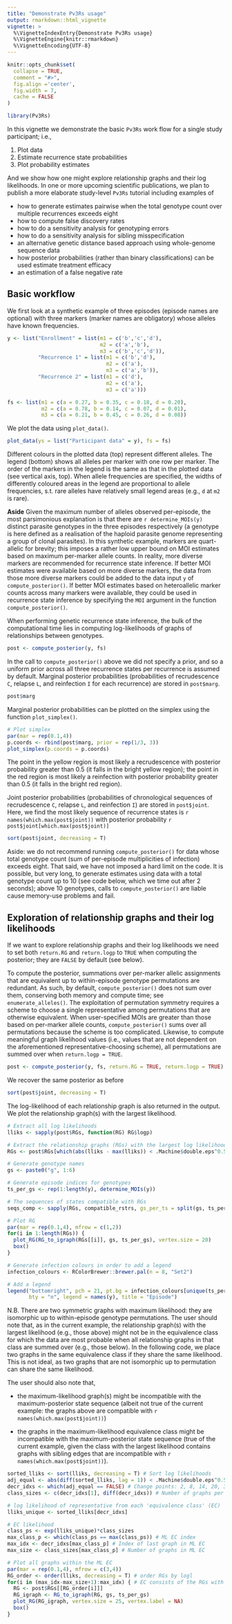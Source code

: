 ```yaml
---
title: "Demonstrate Pv3Rs usage"
output: rmarkdown::html_vignette
vignette: >
  %\VignetteIndexEntry{Demonstrate Pv3Rs usage}
  %\VignetteEngine{knitr::rmarkdown}
  %\VignetteEncoding{UTF-8}
---
```


```r
knitr::opts_chunk$set(
  collapse = TRUE,
  comment = "#>",
  fig.align ='center', 
  fig.width = 7, 
  cache = FALSE
)
```

```r
library(Pv3Rs)
```

In this vignette we demonstrate the basic `Pv3Rs` work flow for a single study
participant; i.e.,

1) Plot data
2) Estimate recurrence state probabilities 
3) Plot probability estimates

And we show how one might explore relationship graphs and their log likelihoods.
In one or more upcoming scientific publications, we plan to publish a more
elaborate study-level `Pv3Rs` tutorial including examples of

- how to generate estimates pairwise when the total genotype count over multiple recurrences exceeds eight
- how to compute false discovery rates 
- how to do a sensitivity analysis for genotyping errors
- how to do a sensitivity analysis for sibling misspecification
- an alternative genetic distance based approach using whole-genome sequence data
- how posterior probabilities (rather than binary classifications) can be used estimate treatment efficacy
- an estimation of a false negative rate

## Basic workflow

We first look at a synthetic example of three episodes (episode names are optional) with
three markers (marker names are obligatory) whose alleles have known frequencies.

```r
y <- list("Enrollment" = list(m1 = c('b','c','d'), 
                              m2 = c('a','b'),
                              m3 = c('b','c','d')),
          "Recurrence 1" = list(m1 = c('b','d'), 
                                m2 = c('a'), 
                                m3 = c('a','b')),
          "Recurrence 2" = list(m1 = c('d'), 
                                m2 = c('a'), 
                                m3 = c('a')))

fs <- list(m1 = c(a = 0.27, b = 0.35, c = 0.18, d = 0.20),
           m2 = c(a = 0.78, b = 0.14, c = 0.07, d = 0.01),
           m3 = c(a = 0.21, b = 0.45, c = 0.26, d = 0.08))
```

We plot the data using `plot_data()`. 

```r
plot_data(ys = list("Participant data" = y), fs = fs)
```

Different colours in the plotted data (top) represent different alleles. The
legend (bottom) shows all alleles per marker with one row per marker. The
order of the markers in the legend is the same as that in the plotted data (see
vertical axis, top). When allele frequencies are specified, the widths of
differently coloured areas in the legend are proportional to allele frequencies,
s.t. rare alleles have relatively small legend areas (e.g., `d` at `m2` is rare).

**Aside** Given the maximum number of alleles observed per-episode, the most parsimonious
explanation is that there are `r determine_MOIs(y)` distinct parasite genotypes
in the three episodes respectively (a genotype is here defined as a realisation
of the haploid parasite genome representing a group of clonal parasites). In
this synthetic example, markers are quart-allelic for brevity; this imposes a
rather low upper bound on MOI estimates based on maximum per-marker allele
counts. In reality, more diverse markers are recommended for recurrence state
inference. If better MOI estimates were available based on more diverse markers,
the data from those more diverse markers could be added to the data input `y` of
`compute_posterior()`. If better MOI estimates based on heteroallelic marker
counts across many markers were available, they could be used in recurrence state
inference by specifying the `MOI` argument in the function
`compute_posterior()`.

When performing genetic recurrence state inference, the bulk of the computational
time lies in computing log-likelihoods of graphs of relationships between
genotypes.

```r
post <- compute_posterior(y, fs)
```

In the call to `compute_posterior()` above we did not specify a prior, and so a
uniform prior across all three recurrence states per recurrence is assumed by
default. Marginal posterior probabilities (probabilities of recrudescence `C`,
relapse `L`, and reinfection `I` for each recurrence) are stored in `post$marg`.

```r
post$marg
```

Marginal posterior probabilities can be plotted on the simplex using the
function `plot_simplex()`.

```r
# Plot simplex
par(mar = rep(0.1,4))
p.coords <- rbind(post$marg, prior = rep(1/3, 3))
plot_simplex(p.coords = p.coords)
```

The point in the yellow region is most likely a recrudescence with posterior
probability greater than 0.5 (it falls in the bright yellow region); the point
in the red region is most likely a reinfection with posterior probability
greater than 0.5 (it falls in the bright red region).

Joint posterior probabilities (probabilities of chronological sequences of
recrudescence `C`, relapse `L`, and reinfection `I`) are stored in `post$joint`.
Here, we find the most likely sequence of recurrence states is 
`r names(which.max(post$joint))` with posterior probability 
`r post$joint[which.max(post$joint)]`

```r
sort(post$joint, decreasing = T)
```

Aside: we do not recommend running `compute_posterior()` for data whose total
genotype count (sum of per-episode multiplicities of infection) exceeds eight.
That said, we have not imposed a hard limit on the code. It is possible, but
very long, to generate estimates using data with a total genotype count up to 10
(see code below, which we time out after 2 seconds); above 10 genotypes, calls to
`compute_posterior()` are liable cause memory-use problems and fail.

## Exploration of relationship graphs and their log likelihoods

If we want to explore relationship graphs and their log likelihoods we need to
set both `return.RG` and `return.logp` to `TRUE` when computing the posterior;
they are `FALSE` by default (see below).

To compute the posterior, summations over per-marker allelic assignments that
are equivalent up to within-episode genotype permutations are redundant. As
such, by default, `compute_posterior()` does not sum over them, conserving both
memory and compute time; see `enumerate_alleles()`. The exploitation of
permutation symmetry requires a scheme to choose a single representative among
permutations that are otherwise equivalent. When user-specified MOIs are greater
than those based on per-marker allele counts, `compute_posterior()` sums over
all permutations because the scheme is too complicated. Likewise, to compute
meaningful graph likelihood values (i.e., values that are not dependent on the
aforementioned representative-choosing scheme), all permutations are summed over
when `return.logp = TRUE`.
 

```r
post <- compute_posterior(y, fs, return.RG = TRUE, return.logp = TRUE)
```

We recover the same posterior as before

```r
sort(post$joint, decreasing = T)
```

The log-likelihood of each relationship graph is also returned in the output.
We plot the relationship graph(s) with the largest likelihood. 

```r
# Extract all log likelihoods
lliks <- sapply(post$RGs, function(RG) RG$logp)

# Extract the relationship graphs (RGs) with the largest log likelihood
RGs <- post$RGs[which(abs(lliks - max(lliks)) < .Machine$double.eps^0.5)]

# Generate genotype names 
gs <- paste0("g", 1:6) 

# Generate episode indices for genotypes
ts_per_gs <- rep(1:length(y), determine_MOIs(y)) 

# The sequences of states compatible with RGs
seqs_comp <- sapply(RGs, compatible_rstrs, gs_per_ts = split(gs, ts_per_gs))

# Plot RG
par(mar = rep(0.1,4), mfrow = c(1,2))
for(i in 1:length(RGs)) {
  plot_RG(RG_to_igraph(RGs[[i]], gs, ts_per_gs), vertex.size = 20)
  box()
}

# Generate infection colours in order to add a legend
infection_colours <- RColorBrewer::brewer.pal(n = 8, "Set2") 

# Add a legend
legend("bottomright", pch = 21, pt.bg = infection_colours[unique(ts_per_gs)], 
       bty = "n", legend = names(y), title = "Episode")
```

N.B. There are two symmetric graphs with maximum likelihood: they are isomorphic
up to within-episode genotype permutations. The user should note that, as in the
current example, the relationship graph(s) with the largest likelihood (e.g.,
those above) might not be in the equivalence class for which the data are most
probable when all relationship graphs in that class are summed over (e.g., those
below). In the following code, we place two graphs in the same equivalence class 
if they share the same likelihood. This is not ideal, as two graphs that are not 
isomorphic up to permutation can share the same likelihood.

The user should also note that, 

- the maximum-likelihood graph(s) might be incompatible with the
maximum-posterior state sequence (albeit not true of the current example: the
graphs above are compatible with `r names(which.max(post$joint))`)
<!-- see example in DevFiles/Investigate_Symmetries --> 

- the graphs in the maximum-likelihood equivalence class might be incompatible
with the maximum-posterior state sequence (true of the current example,
given the class with the largest likelihood contains graphs with sibling edges
that are incompatible with `r names(which.max(post$joint))`).

<!-- We suspect one of these cases above has to be false, but we cannot rule out
the possibility that both are true without further exploration -->

```r
sorted_lliks <- sort(lliks, decreasing = T) # Sort log likelihoods
adj_equal <- abs(diff(sorted_lliks, lag = 1)) < .Machine$double.eps^0.5 # Find matches
decr_idxs <- which(adj_equal == FALSE) # Change points: 2, 8, 14, 20, 32, ...
class_sizes <- c(decr_idxs[1], diff(decr_idxs)) # Number of graphs per class

# log likelihood of representative from each 'equivalence class' (EC)
lliks_unique <- sorted_lliks[decr_idxs]

# EC likelihood
class_ps <- exp(lliks_unique)*class_sizes
max_class_p <- which(class_ps == max(class_ps)) # ML EC index 
max_idx <- decr_idxs[max_class_p] # Index of last graph in ML EC
max_size <- class_sizes[max_class_p] # Number of graphs in ML EC

# Plot all graphs within the ML EC 
par(mar = rep(0.1,4), mfrow = c(3,4))
RG_order <- order(lliks, decreasing = T) # order RGs by logl
for(i in (max_idx-max_size+1):max_idx) { # EC consists of the RGs with logl rank 21-32
  RG <- post$RGs[[RG_order[i]]]
  RG_igraph <- RG_to_igraph(RG, gs, ts_per_gs)
  plot_RG(RG_igraph, vertex.size = 25, vertex.label = NA)
  box()
}
```





